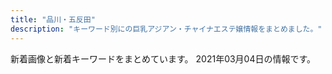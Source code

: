 ```yaml
---
title: "品川・五反田"
description: "キーワード別にの巨乳アジアン・チャイナエステ嬢情報をまとめました。"
---
```


新着画像と新着キーワードをまとめています。
2021年03月04日の情報です。

<DmmAffiliateIns />
<KeywordTable
  shops={
    [
    {
        "name": "\u8299\u84c9\uff5e\u30d5\u30e8\u30a6\uff5e",
        "keywords": {
            "90": 2,
            "D": 5,
            "G": 1,
            "86": 2,
            "E": 5,
            "88": 3,
            "87": 2,
            "C": 3,
            "84": 5
        },
        "img_links": [
            "http://www.relax-fuyou.info/img/st171.jpg",
            "http://www.relax-fuyou.info/img/st141.jpg",
            "http://www.relax-fuyou.info/img/sta18.jpg",
            "http://www.relax-fuyou.info/img/st17.jpg",
            "http://www.relax-fuyou.info/img/st160.jpg",
            "http://www.relax-fuyou.info/img/top.jpg",
            "http://www.relax-fuyou.info/img/st1.jpg",
            "http://www.relax-fuyou.info/img/st10.jpg",
            "http://www.relax-fuyou.info/img/r9.jpg",
            "http://www.relax-fuyou.info/img/st5.jpg",
            "http://www.relax-fuyou.info/img/st161.jpg",
            "http://www.relax-fuyou.info/img/st201.jpg",
            "http://www.relax-fuyou.info/img/st140.jpg",
            "http://www.relax-fuyou.info/img/sta15.jpg",
            "http://www.relax-fuyou.info/img/st42.jpg",
            "http://www.relax-fuyou.info/img/st11.jpg",
            "http://www.relax-fuyou.info/img/sta20.jpg",
            "http://www.relax-fuyou.info/img/sta8.jpg",
            "http://www.relax-fuyou.info/img/st191.jpg",
            "http://www.relax-fuyou.info/img/sta17.jpg",
            "http://www.relax-fuyou.info/img/st71.jpg",
            "http://www.relax-fuyou.info/img/st72.jpg",
            "http://www.relax-fuyou.info/img/st150.jpg",
            "http://www.relax-fuyou.info/img/st8.jpg",
            "http://www.relax-fuyou.info/img/st41.jpg",
            "http://www.relax-fuyou.info/img/st7.jpg",
            "http://www.relax-fuyou.info/img/sta19.jpg",
            "http://www.relax-fuyou.info/img/st181.jpg",
            "http://www.relax-fuyou.info/img/sta5.jpg",
            "http://www.relax-fuyou.info/img/sta16.jpg",
            "http://www.relax-fuyou.info/img/st110.jpg",
            "http://www.relax-fuyou.info/img/sta1.jpg"
        ],
        "station": "JR\u4e94\u53cd\u7530\u99c5\u6771\u53e3",
        "url": "http://www.relax-fuyou.info/"
    },
    {
        "img_links": [
            "http://www.relax-cs.com/ncss/nav/nav-006.jpg",
            "http://www.relax-cs.com/ncss/staff02.jpg",
            "http://www.relax-cs.com/ncss/top01.jpg",
            "http://www.relax-cs.com/ncss/nav/nav-002.jpg",
            "http://www.relax-cs.com/ncss/nav/nav-003.jpg",
            "http://www.relax-cs.com/ncss/top02-left.jpg",
            "http://www.relax-cs.com/ncss/staff01.jpg",
            "http://www.relax-cs.com/ncss/nav/nav-004.jpg",
            "http://www.relax-cs.com/ncss/tel.png",
            "http://www.relax-cs.com/ncss/nav/nav-005.jpg",
            "http://www.relax-cs.com/ncss/top03.jpg",
            "http://www.relax-cs.com/ncss/nav/nav-001.jpg"
        ],
        "keywords": {},
        "url": "http://www.relax-cs.com/",
        "station": "JR\u4e94\u53cd\u7530\u99c5\u897f\u53e3",
        "name": "\u30ea\u30e9\u30af\u30bc\u30fc\u30b7\u30e7\u30f3\u862d"
    },
    {
        "keywords": {
            "C": 15
        },
        "station": "JR\u54c1\u5ddd\u99c5\u9ad8\u8f2a\u53e3",
        "name": "\u5eb7\u7984",
        "img_links": [
            "http://www.kouroku-este.com/img/staff/ccc/ccc2.jpg",
            "http://www.kouroku-este.com/img/staff/fff/s-fff1.jpg",
            "http://www.kouroku-este.com/img/menu/info_r.jpg",
            "http://www.kouroku-este.com/img/staff/ggg/ggg1.jpg",
            "http://www.kouroku-este.com/img/system/service01.jpg",
            "http://www.kouroku-este.com/img/staff/aaa/aaa1.jpg",
            "http://www.kouroku-este.com/img/staff/eee/s-eee2.jpg",
            "http://www.kouroku-este.com/img/staff/aaa/aaa2.jpg",
            "http://www.kouroku-este.com/img/top/listmark1.png",
            "http://www.kouroku-este.com/img/staff/ccc/ccc1.jpg",
            "http://www.kouroku-este.com/img/staff/bbb/bbb1.jpg",
            "http://www.kouroku-este.com/img/system/service02.jpg",
            "http://www.kouroku-este.com/img/staff/fff/s-fff2.jpg",
            "http://www.kouroku-este.com/img/staff/eee/s-eee1.jpg"
        ],
        "url": "http://www.kouroku-este.com/"
    },
    {
        "station": "JR\u4e94\u53cd\u7530\u99c5\u897f\u53e3",
        "name": "\u4e94\u53cd\u7530\u30e1\u30c7\u30a3\u30ab\u30eb\u30a8\u30f3",
        "url": "http://gotanda.pepper.jp/",
        "keywords": {},
        "img_links": [
            "http://gotanda.pepper.jp/gotanda001.jpg",
            "http://gotanda.pepper.jp/m049.png",
            "http://gotanda.pepper.jp/m02272.jpg",
            "http://gotanda.pepper.jp/20151109231038834554.jpg",
            "http://gotanda.pepper.jp/m173.jpg",
            "http://gotanda.pepper.jp/1-01.png",
            "http://gotanda.pepper.jp/m048.png"
        ]
    },
    {
        "keywords": {},
        "name": "\u82b1\u8863",
        "img_links": [
            "http://hanagoromo.work/tina2.jpg",
            "http://hanagoromo.work/yumi.jpg",
            "http://hanagoromo.work/s1.png",
            "http://hanagoromo.work/ai2.jpg",
            "http://hanagoromo.work/mio.jpg",
            "http://hanagoromo.work/hitomi1.jpg",
            "http://hanagoromo.work/ta.png",
            "http://hanagoromo.work/hitomi2.jpg",
            "http://hanagoromo.work/rie1.jpg",
            "http://hanagoromo.work/nana1.jpg",
            "http://hanagoromo.work/yuyu.jpg",
            "http://hanagoromo.work/staff_t.jpg",
            "http://hanagoromo.work/ai3.jpg",
            "http://hanagoromo.work/1.jpg",
            "http://hanagoromo.work/yuna2.jpg",
            "http://hanagoromo.work/mens-esthe1.png",
            "http://hanagoromo.work/rina1.jpeg",
            "http://hanagoromo.work/nana.jpg",
            "http://hanagoromo.work/head.jpg",
            "http://hanagoromo.work/b1.jpg",
            "http://hanagoromo.work/tina.jpg",
            "http://hanagoromo.work/112.jpg",
            "http://hanagoromo.work/miyuki.jpg",
            "http://hanagoromo.work/4.jpg",
            "http://hanagoromo.work/sayaka.jpg",
            "http://hanagoromo.work/yumi1.jpg",
            "http://hanagoromo.work/mio2.jpg",
            "http://hanagoromo.work/b3.jpg",
            "http://hanagoromo.work/yuki.jpg",
            "http://hanagoromo.work/main_top.jpg",
            "http://hanagoromo.work/3.jpg",
            "http://hanagoromo.work/2.jpg",
            "http://hanagoromo.work/sys.jpg",
            "http://hanagoromo.work/interior_t.jpg",
            "http://hanagoromo.work/interior1.jpg",
            "http://hanagoromo.work/mio1.jpg",
            "http://hanagoromo.work/miyuki1.jpg",
            "http://hanagoromo.work/6.jpg",
            "http://hanagoromo.work/nana2.jpg",
            "http://hanagoromo.work/int2.jpg",
            "http://hanagoromo.work/rina2.jpeg",
            "http://hanagoromo.work/eri.jpg",
            "http://hanagoromo.work/yuna1.jpg",
            "http://hanagoromo.work/b2.jpg",
            "http://hanagoromo.work/hitomi.jpg"
        ],
        "url": "http://hanagoromo.work/",
        "station": "JR\u4e94\u53cd\u7530\u99c5"
    },
    {
        "keywords": {},
        "url": "http://lacure.link/",
        "station": "\u6238\u8d8a\u9280\u5ea7\u99c5",
        "img_links": [
            "http://lacure.link/images/face.png",
            "http://lacure.link/images/r3.jpg",
            "http://lacure.link/images/kiki.jpg",
            "http://lacure.link/images/r6.jpg",
            "http://lacure.link/images/news.png",
            "http://lacure.link/images/g2.jpg",
            "http://lacure.link/images/r1.jpg",
            "http://lacure.link/images/asali.jpg",
            "http://lacure.link/images/kol.jpg",
            "http://lacure.link/images/yuki.jpg",
            "http://lacure.link/images/top2.jpg",
            "http://lacure.link/images/r5.jpg",
            "http://lacure.link/images/s1.jpg",
            "http://lacure.link/images/g6.jpg",
            "http://lacure.link/images/g1.jpg",
            "http://lacure.link/images/g3.jpg",
            "http://lacure.link/images/left3.png",
            "http://lacure.link/images/s_staff.png",
            "http://lacure.link/images/zi.png",
            "http://lacure.link/images/g5.jpg",
            "http://lacure.link/images/r4.jpg",
            "http://lacure.link/images/sayuri.jpg",
            "http://lacure.link/images/r2.jpg",
            "http://lacure.link/images/g0.jpg",
            "http://lacure.link/images/gb01.png"
        ],
        "name": "\u30e9\u30ad\u30e5\u30a2"
    },
    {
        "url": "http://f-aroma.info/",
        "img_links": [],
        "station": "JR\u54c1\u5ddd\u99c5\u9ad8\u8f2a\u53e3",
        "keywords": {},
        "name": "\u30d5\u30ed\u30fc\u30e9"
    },
    {
        "name": "\u30de\u30c3\u30b5\u30fc\u30b8\u306e\u5915\u6708",
        "keywords": {
            "C": 13
        },
        "url": "http://www.es-yuduki.com/",
        "station": "JR\u4e94\u53cd\u7530\u99c5\u897f\u53e3",
        "img_links": [
            "http://www.es-yuduki.com/css/staff01-b.jpg",
            "http://www.es-yuduki.com/css/nav/change-002.jpg",
            "http://www.es-yuduki.com/css/nav/change-001.jpg",
            "http://www.es-yuduki.com/css/progress02.jpg",
            "http://www.es-yuduki.com/css/progress05.jpg",
            "http://www.es-yuduki.com/css/staff01.jpg",
            "http://www.es-yuduki.com/css/coupon003.jpg",
            "http://www.es-yuduki.com/css/progress03.jpg",
            "http://www.es-yuduki.com/css/nav/change-007.jpg",
            "http://www.es-yuduki.com/css/progress06.jpg",
            "http://www.es-yuduki.com/css/progress01.jpg",
            "http://www.es-yuduki.com/css/nav/change-006.jpg",
            "http://www.es-yuduki.com/css/nav/nav-001.jpg",
            "http://www.es-yuduki.com/css/nav/nav-007.jpg",
            "http://www.es-yuduki.com/css/staff02.jpg",
            "http://www.es-yuduki.com/css/nav/nav-002.jpg",
            "http://www.es-yuduki.com/css/progress07.jpg",
            "http://www.es-yuduki.com/css/progress04.jpg",
            "http://www.es-yuduki.com/css/nav/change-004.jpg",
            "http://www.es-yuduki.com/css/progress08.jpg",
            "http://www.es-yuduki.com/css/staff00.jpg",
            "http://www.es-yuduki.com/css/staff03.jpg",
            "http://www.es-yuduki.com/css/nav/nav-0003.jpg",
            "http://www.es-yuduki.com/css/nav/nav-006.jpg",
            "http://www.es-yuduki.com/css/staff03-b.jpg",
            "http://www.es-yuduki.com/css/nav/nav-005.jpg",
            "http://www.es-yuduki.com/css/staff02-b.jpg",
            "http://www.es-yuduki.com/css/nav/nav-004.jpg",
            "http://www.es-yuduki.com/css/nav/change-005.jpg",
            "http://www.es-yuduki.com/css/head.jpg",
            "http://www.es-yuduki.com/css/main-top05.png",
            "http://www.es-yuduki.com/css/nav/change-0003.jpg",
            "http://www.es-yuduki.com/css/kanban.jpg"
        ]
    },
    {
        "station": "JR\u4e94\u53cd\u7530\u99c5\u897f\u53e3",
        "keywords": {
            "87": 4,
            "E": 8,
            "86": 2,
            "88": 2,
            "85": 2
        },
        "url": "http://es-mirei.com/",
        "name": "\u7f8e\u4f36",
        "img_links": [
            "http://es-mirei.com/staffPhoto/s20170728165536.jpg",
            "http://es-mirei.com/staffPhoto/b20180613122502.jpg",
            "http://es-mirei.com/images/store/03.jpg",
            "http://es-mirei.com/images/s3Slider1Images/02.jpg",
            "http://es-mirei.com/staffPhoto/s20170908125528.jpg",
            "http://es-mirei.com/staffPhoto/b20170728165256.jpg",
            "http://es-mirei.com/images/s3Slider1Images/01.jpg",
            "http://es-mirei.com/images/store/06.jpg",
            "http://es-mirei.com/staffPhoto/s20180209180323.jpg",
            "http://es-mirei.com/images/store/02.jpg",
            "http://es-mirei.com/staffPhoto/b20170911152114.jpg",
            "http://es-mirei.com/staffPhoto/b20180209180323.jpg",
            "http://es-mirei.com/staffPhoto/b20170728165302.jpg",
            "http://es-mirei.com/staffPhoto/b20170728165536.jpg",
            "http://es-mirei.com/staffPhoto/s20180613122502.jpg",
            "http://es-mirei.com/staffPhoto/s20170911152129.jpg",
            "http://es-mirei.com/staffPhoto/b20170908125528.jpg",
            "http://es-mirei.com/images/noImg.jpg",
            "http://es-mirei.com/staffPhoto/s20170911152114.jpg",
            "http://es-mirei.com/staffPhoto/s20170728165256.jpg",
            "http://es-mirei.com/staffPhoto/b20170911152129.jpg",
            "http://es-mirei.com/images/s3Slider1Images/03.jpg",
            "http://es-mirei.com/images/store/01.jpg",
            "http://es-mirei.com/images/store/05.jpg",
            "http://es-mirei.com/images/store/04.jpg",
            "http://es-mirei.com/images/returnStaffBtn.png",
            "http://es-mirei.com/staffPhoto/s20170728165302.jpg"
        ]
    },
    {
        "keywords": {},
        "station": "JR\u4e94\u53cd\u7530\u99c5\u897f\u53e3",
        "name": "\u30c8\u30f3\u30dd\u30fc",
        "url": "http://hi-msg.com/tonpoh/",
        "img_links": [
            "http://hi-msg.com/tonpoh/images/p-13-1.jpg",
            "http://hi-msg.com/tonpoh/images/s1.png",
            "http://hi-msg.com/tonpoh/images/tit-sys.png",
            "http://hi-msg.com/tonpoh/images/ll.png",
            "http://hi-msg.com/tonpoh/images/p-14.jpg",
            "http://hi-msg.com/tonpoh/images/p-8.jpg",
            "http://hi-msg.com/tonpoh/images/fla.png",
            "http://hi-msg.com/tonpoh/images/p-11-1.jpg",
            "http://hi-msg.com/tonpoh/images/s9.png",
            "http://hi-msg.com/tonpoh/images/fla-1.png",
            "http://hi-msg.com/tonpoh/images/p-7.jpg",
            "http://hi-msg.com/tonpoh/images/p-8-1.jpg",
            "http://hi-msg.com/tonpoh/images/s6.png",
            "http://hi-msg.com/tonpoh/images/p-9.jpg",
            "http://hi-msg.com/tonpoh/images/s4.jpg",
            "http://hi-msg.com/tonpoh/images/p-11.jpg",
            "http://hi-msg.com/tonpoh/images/p-6.jpg",
            "http://hi-msg.com/tonpoh/images/p-7-1.jpg",
            "http://hi-msg.com/tonpoh/images/l.png",
            "http://hi-msg.com/tonpoh/images/p-9-1.jpg",
            "http://hi-msg.com/tonpoh/images/p-6-1.jpg",
            "http://hi-msg.com/tonpoh/images/p-0.jpg",
            "http://hi-msg.com/tonpoh/images/p-12.jpg",
            "http://hi-msg.com/tonpoh/images/p-4.jpg",
            "http://hi-msg.com/tonpoh/images/p-5.jpg",
            "http://hi-msg.com/tonpoh/images/botton.png",
            "http://hi-msg.com/tonpoh/images/p-10.jpg",
            "http://hi-msg.com/tonpoh/images/p-12-1.jpg",
            "http://hi-msg.com/tonpoh/images/fla-3.png",
            "http://hi-msg.com/tonpoh/images/s5.png",
            "http://hi-msg.com/tonpoh/images/p-10-1.jpg",
            "http://hi-msg.com/tonpoh/images/p-1.jpg",
            "http://hi-msg.com/tonpoh/images/tit-staff.png",
            "http://hi-msg.com/tonpoh/images/no.png",
            "http://hi-msg.com/tonpoh/images/s8.png",
            "http://hi-msg.com/tonpoh/images/p-2.jpg",
            "http://hi-msg.com/tonpoh/images/line.png",
            "http://hi-msg.com/tonpoh/images/p-13.jpg",
            "http://hi-msg.com/tonpoh/images/p-14-1.jpg"
        ]
    },
    {
        "name": "\u6708\u306e\u548c",
        "url": "https://tsukiwa.info/",
        "keywords": {},
        "img_links": [
            "https://tsukiwa.info/img/staff/IMG_3569.jpg",
            "https://tsukiwa.info/img/staff/rumi04.jpg",
            "https://tsukiwa.info/img/staff/koko3.jpg",
            "https://tsukiwa.info/img/news3.png",
            "https://tsukiwa.info/img/top_map.jpg",
            "https://tsukiwa.info/img/QRcode.png",
            "https://www.a-side.com/ad/koko/include/banner/koko_200x40.png",
            "https://tsukiwa.info/img/staff/aya2101.jpg",
            "https://tsukiwa.info/img/staff/g121.jpg",
            "https://tsukiwa.info/img/staff/mika05.jpg",
            "https://tsukiwa.info/img/akusesu-top0.jpg",
            "https://tsukiwa.info/img/staff/sara242.jpg",
            "https://tsukiwa.info/img/staff/mimi20202.jpg",
            "https://tsukiwa.info/img/news1.png",
            "https://tsukiwa.info/img/staff/rumi02.jpg",
            "https://tsukiwa.info/img/staff_top/20201219_1.jpg",
            "https://tsukiwa.info/img/staff/mimi01.jpg",
            "https://tsukiwa.info/img/staff/mimi202012.jpg",
            "https://tsukiwa.info/img/staff/ruru1.jpg",
            "https://tsukiwa.info/img/staff/no_image.jpg",
            "https://tsukiwa.info/img/event/20210128.png",
            "https://tsukiwa.info/img/bar_staff.png",
            "https://tsukiwa.info/img/bar_gallery.png",
            "https://tsukiwa.info/img/staff/sara241.jpg",
            "https://tsukiwa.info/img/staff/sara244.jpg",
            "https://tsukiwa.info/img/bar_profile.png",
            "https://tsukiwa.info/img/pickupGirl.png",
            "https://tsukiwa.info/img/staff/g12.jpg",
            "https://tsukiwa.info/img/staff/yuri001.jpg",
            "https://tsukiwa.info/img/staff_top/20201219_2.jpg",
            "https://tsukiwa.info/img/staff/5AD524C3-384E-48C5-9527-57A24BF6D687.jpeg",
            "https://tsukiwa.info/img/event/camp03.jpg",
            "https://tsukiwa.info/img/staff/sara243.jpg"
        ],
        "station": "JR\u4e94\u53cd\u7530\u99c5\u897f\u53e3"
    },
    {
        "station": "JR\u4e94\u53cd\u7530\u99c5\u897f\u53e3",
        "keywords": {},
        "name": "\u7652\u3057\u30cf\u30a6\u30b9",
        "url": "https://i-house.aoaoeo.com/",
        "img_links": []
    },
    {
        "name": "\u3072\u307e\u308f\u308a",
        "station": "JR\u4e94\u53cd\u7530\u99c5\u6771\u53e3",
        "keywords": {
            "C": 8
        },
        "img_links": [
            "http://www.kenkou-house.info/img/s22.jpg",
            "http://www.kenkou-house.info/img/s14.jpg",
            "http://www.kenkou-house.info/img/play.png",
            "http://www.kenkou-house.info/img/m7.png",
            "http://www.kenkou-house.info/img/s16.jpg",
            "http://www.kenkou-house.info/img/door.png",
            "http://www.kenkou-house.info/img/s11.jpg",
            "http://www.kenkou-house.info/img/head.png",
            "http://www.kenkou-house.info/img/m5.png",
            "http://www.kenkou-house.info/img/bottmo-left.png",
            "http://www.kenkou-house.info/img/s91.jpg",
            "http://www.kenkou-house.info/img/bottmo-ritght.png",
            "http://www.kenkou-house.info/img/Himawari_160_45.png",
            "http://www.kenkou-house.info/img/s1.jpg",
            "http://www.kenkou-house.info/img/s17.jpg",
            "http://www.kenkou-house.info/img/body-.png",
            "http://www.kenkou-house.info/img/m2.png",
            "http://www.kenkou-house.info/img/s.png",
            "http://www.kenkou-house.info/img/s12.jpg",
            "http://www.kenkou-house.info/img/s21.jpg",
            "http://www.kenkou-house.info/img/m6.png",
            "http://www.kenkou-house.info/img/s13.jpg",
            "http://www.kenkou-house.info/img/Himawari_468_60.png",
            "http://www.kenkou-house.info/img/s7.jpg",
            "http://www.kenkou-house.info/img/Himawari_200_40.png",
            "http://www.kenkou-house.info/img/m3.png",
            "http://www.kenkou-house.info/img/m8.png",
            "http://www.kenkou-house.info/img/Himawari_88_31.png",
            "http://www.kenkou-house.info/img/m4.png",
            "http://www.kenkou-house.info/img/m1.png",
            "http://www.kenkou-house.info/img/s4.jpg",
            "http://www.kenkou-house.info/img/s20.jpg",
            "http://www.kenkou-house.info/img/s15.jpg",
            "http://www.kenkou-house.info/img/s33.jpg",
            "http://www.kenkou-house.info/img/s61.jpg"
        ],
        "url": "http://www.kenkou-house.info/"
    },
    {
        "img_links": [
            "http://p-fly.work/images/sys2.jpg",
            "http://p-fly.work/images/7.jpg",
            "http://p-fly.work/staff/koko.jpg",
            "http://p-fly.work/images/b2.jpg",
            "http://p-fly.work/img/koko1.jpg",
            "http://p-fly.work/staff/yuki.jpg",
            "http://p-fly.work/images/interior_t.png",
            "http://p-fly.work/images/sys1.jpg",
            "http://p-fly.work/images/staff_t.png",
            "http://p-fly.work/images/12.jpg",
            "http://p-fly.work/img/sara1.jpg",
            "http://p-fly.work/img/mai1.jpg",
            "http://p-fly.work/images/sys3.jpg",
            "http://p-fly.work/images/tr.jpg",
            "http://p-fly.work/images/mobile.jpg",
            "http://p-fly.work/staff/yuyu.jpg",
            "http://p-fly.work/img/yuki1.jpg",
            "http://p-fly.work/images/line.png",
            "http://p-fly.work/staff/mai.jpg",
            "http://p-fly.work/images/ac1.jpg",
            "http://p-fly.work/images/b1.jpg",
            "http://p-fly.work/staff/sara.jpg",
            "http://p-fly.work/images/10.jpg",
            "http://p-fly.work/images/sys4.png",
            "http://p-fly.work/images/b3.jpg",
            "http://p-fly.work/images/news.jpg",
            "http://p-fly.work/images/13.jpg",
            "http://p-fly.work/img/yuyu1.jpg",
            "http://p-fly.work/images/head.png",
            "http://p-fly.work/images/int1.jpg",
            "http://p-fly.work/images/1.jpg",
            "http://p-fly.work/images/int2.png"
        ],
        "name": "\u7d2b\u306e\u8776",
        "keywords": {},
        "url": "http://p-fly.work/",
        "station": "JR\u4e94\u53cd\u7530\u99c5\u897f\u53e3"
    }
]
}
/>
<DmmAffiliateScript />
